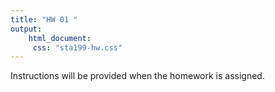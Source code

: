 ```yaml
---
title: "HW 01 "
output: 
    html_document: 
     css: "sta199-hw.css"
---
```


Instructions will be provided when the homework is assigned.